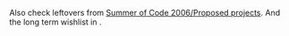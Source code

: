 Also check leftovers from [[Summer of Code 2006/Proposed projects]]. And the long term wishlist in {{Bug|520}}.


{{SoCItem| title=[[Generated IPC | Auto-generated API and bindings]]| description=Currently, the C client library and the bindings (Python, Ruby, etc) have to be manually updated whenever a new function is introduced on the server. This work is tedious and mechanical, and the whole client API could in fact be automatically generated from a high-level description of the functions. The goal is therefore to determine the semantics of these descriptions (possibly using XML), and then use them to generate the different API source files. There is already some proof of concept.| lang=Python / XML| level=Advanced| mentor=[[User:Anders Gustafsson | Anders Gustafsson]]}}

{{SoCItem| title=Port Visualization to [[Transforms | transforms API]] and extend it to give PCM data and use SHM| description=Currently visualization in XMMS2's devel branch is disabled with the transition to [[Transforms]]. This project would be to implement a shared memory mechanism to give clients access to visualization data, such as FFT and PCM data.| lang=C| level=Medium to Advanced|mentor=[[User:Anders Gustafsson | Anders Gustafsson]]}}

{{SoCItem| title=Support for more formats/stream types| description=New formats can be supported by writing decoder modules for the server using our [[Transforms]] plugin interface, coupled with existing decoding libraries. Possible formats include, for instance:
* [http://zakalwe.virtuaalipalvelin.net/uade/ Amiga format] ([[List_of_features_required_for_proper_sub-tune_support|subtunes support]])
* [http://www.shorten.org Shorten]
* MTP {{Bug|1330}}
''Just implementing one new format which already has a library might not be a task that will give a full summer of code''| lang=C| level=Medium to Advanced| mentor=[[User:TobiasRundstrÃ¶m|Tobias RundstrÃ¶m]]}}

{{SoCItem| title=Service clients implementation| description=A specialized type of client that is designed to accept commands from other clients to do specialized tasks like tag a file, or lookup certain types of metadata like data from MusicBrainz.org. This project would be to implement the mechanism for registering service clients and their commands, as well as implementing a service client to demonstrate the API.| lang=C, any language a client can be written in| level=Medium to Advanced| mentor=[[User:Theefer | SÃ©bastien Cevey]], [[User:Alex Botero-Lowry | Alexander Botero-Lowry]]}}

{{SoCItem| title=Further development on a pre-existing GUI client| description=XMMS2 has a few GUI clients that are maturing towards real usability but are not quite there yet. Rather then try and develop yet another client, this project would be to jump on the development of a pre-existing client and get it in a really useable state. Tasks might include integrating collections with the client, or finishing various unimplemented features. Some of the potential clients for this are Esperanza, Insanity, and Euphoria| lang=C++ (Esperanza), Python (Insanity), Ruby (Euphoria)| level=Easy to Medium| mentor=[[User:TobiasRundstrÃ¶m|Tobias RundstrÃ¶m]], [[user:Alex Botero-Lowry | Alexander Botero-Lowry]], [[Tilman Sauerbeck]]}}

{{SoCItem| title=Development of new bindings| description=XMMS2 provides a client library which is bound to a number of popular languages (C++, Python, Java, Ruby, Perl, Objective C). This project would be to develop bindings for another language. Possible candidates include Common Lisp, Lua, or Io.| lang=C and whatever language the bindings are for| level=Easy to Medium| mentor=[[User:TobiasRundstrÃ¶m|Tobias RundstrÃ¶m]], Alexander Botero-Lowry}}

{{SoCItem| title=Support for Multiple Output plugins| description=Currently only one output plugin can playback sound at a time. This project would consider the implications of supporting multiple output plugins and find the best way to implement support for them.| lang=C| level=Hard to Flametory| mentor=[[User:Anders Gustafsson | Anders Gustafsson]]}}

{{SoCItem| title=XMMS2Forge| description=Since XMMS2's client-server design and emphasis on implementing most features as clients, there are a large number of smaller projects developed around XMMS2. We currently provide development frameworks for some of these projects including git repositories, and occasionally bug trackers. XMMS2Forge is a project to implement an automated web system for setting up these sub projects and providing administrative abilities to the project leaders.| lang=Pick one| level=Easy to Medium| mentor=Alexander Botero-Lowry, [[User:Theefer | SÃ©bastien Cevey]]}}

{{SoCItem| title=Testing framework| description=Currently XMMS2 does not have a complete testing framework. A number of attempts have been made in the past including some work on unit tests by Sham Chukory, and a failed SoC project last year to develop a testing system for XMMS2.| lang=tests probably in C| level=??| mentor=[[User:Anders Gustafsson | Anders Gustafsson]], Alexander Botero-Lowry}}

{{SoCItem| title=XMMS2-specific GUI toolkit widgets (gtk or qt)| description=XMMS2 clients developed for gtk or qt often implement the same widgets for displaying playlists, media status, and the media library. This project would be to implement a set of widgets for developing an xmms2 client for one of the popular toolkits. The study of existing music players and interest in HCI would be required. Advanced examples include: a rich medialib display (scriptable, see [http://www.foobar2000.org/ foobar2000]), a graphical editor for [[Collections_Concept | Collections]], cover art manager, preferences panel for changing configvals, etc.| lang=probably C or C++| level=Medium to Hard| mentor=[[User:TobiasRundstrÃ¶m|Tobias RundstrÃ¶m]], [[User:Alex Botero-Lowry | Alexander Botero-Lowry]]}}

{{SoCItem| title=Media Library Database Backend| description=XMMS2 uses sqlite as the backend for its media library. Since XMMS2 basically maps a key-value pairing,   it has been aruged that using an sql database in this case is suboptimal. This project would be to take advantage of the abstraction provided by Collections, and look into implementing other backends for the XMMS2 media library. This project would include performance testing of the various potential databases.| lang=C| level=Hard| mentor=[[User:Anders Gustafsson]]}}

{{SoCItem| title=In xmms2d lisp environment| description=Collection operators are hard coded in the daemon. By putting a lisp interpreter in the daemon and rewriting them in lisp it would be possible to add new ones runtime. And when lisp is there it might even be allowed to spill over into other areas of xmms2d for even more possibilities of customization.| lang=C, lisp| level=Hard to impossible| mentor=[[User:Anders Gustafsson | Anders Gustafsson]] and [[User:Theefer | SÃ©bastien Cevey]]}}

{{SoCItem| title=Multiple channel support| description=New formats like AC3 and DTS supports multiple channels. XMMS2 is kind of prepared for this but without any decent support in the output plugins. The task will be to get full multiple channel support in XMMS2 for the alsa and oss output (bonus if coreaudio also supports it!)| lang=C| level=Medium to hard| mentor=[[User:TobiasRundstrÃ¶m|Tobias RundstrÃ¶m]]}}

{{SoCItem| title=Fullscreen client| description=XMMS2 Mediacenter edition! Client designed to run on a TV (also see: http://wiki.neurostechnology.com/index.php/Summer_of_Code#XMMS2_Frontend )| lang=c/python/c++/ruby/perl| level=Easy to medium| mentor=Alexander Botero-Lowry}}

{{SoCItem| title=Port to NetBSD and/or OpenBSD| description=Currently XMMS2 works great on FreeBSD, Linux, Solaris, Mac OS X, and even to some degree on windows, but there is a general lack of (working) support for NetBSD and OpenBSD. NetBSD encounters problems with attempting to override the medialib when it should be blocking, which renders XMMS2 useless on NetBSD; it is likely this problem would also be the case on OpenBSD. Aside from fixing the medialib corruption bug, the student should be prepared to write a sun audio plugin, preferably one that works on Solaris as well, and also package the latest release of XMMS2 for pkgsrc or OpenBSD ports (or maybe even both!). If there is extra time, the student should port and package a few popular XMMS2 clients as well.| lang=c/makefile/python (for waf)| level=Medium| mentor=Alexander Botero-Lowry}}